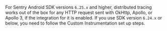 For Sentry Android SDK versions `6.25.x` and higher, distributed tracing works out of the box for any HTTP request sent with OkHttp, Apollo, or Apollo 3, if the integration for it is enabled.
If you use SDK version `6.24.x` or below, you need to follow the <PlatformLink to="/tracing/trace-propagation/custom-instrumentation/">Custom Instrumentation</PlatformLink> set up steps.

